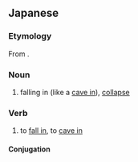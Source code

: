 ==Japanese==
{{ja-kanjitab|かん|にゅう|yomi=o}}

===Etymology===
From {{compound|ja|陥|入|tr1=kan|tr2=nyū|t1=to collapse, to fall in|t2=to enter}}.

===Noun===
{{ja-noun|かんにゅう}}

# falling in (like a [[cave in]]), [[collapse]]

===Verb===
{{ja-verb-suru|かんにゅう}}

# to [[fall in]], to [[cave in]]

====Conjugation====
{{ja-suru|かんにゅう}}